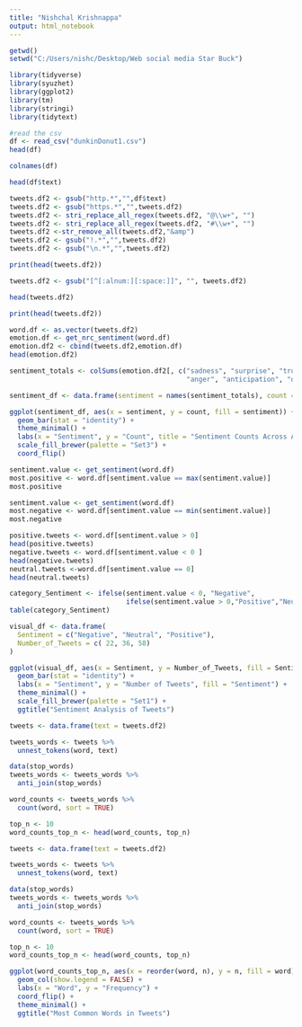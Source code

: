 ---
title: "Nishchal Krishnappa"
output: html_notebook
---

 
```{r}
getwd()
setwd("C:/Users/nishc/Desktop/Web social media Star Buck")
```

```{r}
library(tidyverse)
library(syuzhet)
library(ggplot2)
library(tm)
library(stringi)
library(tidytext)
```

```{r}
#read the csv
df <- read_csv("dunkinDonut1.csv")
head(df)
```

```{r}
colnames(df)
```

```{r}
head(df$text)
```


```{r}
tweets.df2 <- gsub("http.*","",df$text)
tweets.df2 <- gsub("https.*","",tweets.df2)
tweets.df2 <- stri_replace_all_regex(tweets.df2, "@\\w+", "")
tweets.df2 <- stri_replace_all_regex(tweets.df2, "#\\w+", "")
tweets.df2 <-str_remove_all(tweets.df2,"&amp")
tweets.df2 <- gsub("!.*","",tweets.df2)
tweets.df2 <- gsub("\n.*","",tweets.df2)
```

```{r}
print(head(tweets.df2))
```

```{r}
tweets.df2 <- gsub("[^[:alnum:][:space:]]", "", tweets.df2)
```

```{r}
head(tweets.df2)
```

```{r}
print(head(tweets.df2))
```


```{r}
word.df <- as.vector(tweets.df2)
emotion.df <- get_nrc_sentiment(word.df)
emotion.df2 <- cbind(tweets.df2,emotion.df)
head(emotion.df2)
```


```{r}
sentiment_totals <- colSums(emotion.df2[, c("sadness", "surprise", "trust", "negative", "positive",
                                            "anger", "anticipation", "disgust", "fear", "joy")])
```

```{r}
sentiment_df <- data.frame(sentiment = names(sentiment_totals), count = sentiment_totals)
```

```{r}
ggplot(sentiment_df, aes(x = sentiment, y = count, fill = sentiment)) +
  geom_bar(stat = "identity") +
  theme_minimal() +
  labs(x = "Sentiment", y = "Count", title = "Sentiment Counts Across All Tweets") +
  scale_fill_brewer(palette = "Set3") +
  coord_flip() 
```



```{r}
sentiment.value <- get_sentiment(word.df)
most.positive <- word.df[sentiment.value == max(sentiment.value)]
most.positive
```

```{r}
sentiment.value <- get_sentiment(word.df)
most.negative <- word.df[sentiment.value == min(sentiment.value)]
most.negative
```

```{r}
positive.tweets <- word.df[sentiment.value > 0]
head(positive.tweets)
negative.tweets <- word.df[sentiment.value < 0 ]
head(negative.tweets)
neutral.tweets <-word.df[sentiment.value == 0]
head(neutral.tweets)
```

```{r}
category_Sentiment <- ifelse(sentiment.value < 0, "Negative",
                             ifelse(sentiment.value > 0,"Positive","Neutral"))
table(category_Sentiment)
```

```{r}
visual_df <- data.frame(
  Sentiment = c("Negative", "Neutral", "Positive"),
  Number_of_Tweets = c( 22, 36, 58)
)
```

```{r}
ggplot(visual_df, aes(x = Sentiment, y = Number_of_Tweets, fill = Sentiment)) +
  geom_bar(stat = "identity") +
  labs(x = "Sentiment", y = "Number of Tweets", fill = "Sentiment") +
  theme_minimal() +
  scale_fill_brewer(palette = "Set1") +
  ggtitle("Sentiment Analysis of Tweets")

tweets <- data.frame(text = tweets.df2)

tweets_words <- tweets %>%
  unnest_tokens(word, text)

data(stop_words)
tweets_words <- tweets_words %>%
  anti_join(stop_words)

word_counts <- tweets_words %>%
  count(word, sort = TRUE)

top_n <- 10
word_counts_top_n <- head(word_counts, top_n)
```

```{r}
tweets <- data.frame(text = tweets.df2)

tweets_words <- tweets %>%
  unnest_tokens(word, text)

data(stop_words)
tweets_words <- tweets_words %>%
  anti_join(stop_words)
```

```{r}
word_counts <- tweets_words %>%
  count(word, sort = TRUE)

top_n <- 10
word_counts_top_n <- head(word_counts, top_n)
```

```{r}
ggplot(word_counts_top_n, aes(x = reorder(word, n), y = n, fill = word)) +
  geom_col(show.legend = FALSE) +
  labs(x = "Word", y = "Frequency") +
  coord_flip() +  
  theme_minimal() +
  ggtitle("Most Common Words in Tweets")
```

